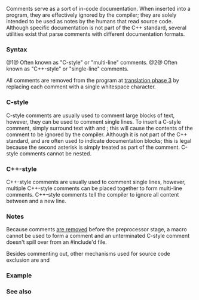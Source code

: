 {{title|Comments}}
{{cpp/language/basics/navbar}}
Comments serve as a sort of in-code documentation. When inserted into a program, they are effectively ignored by the compiler; they are solely intended to be used as notes by the humans that read source code. Although specific documentation is not part of the C++ standard, several utilities exist that parse comments with different documentation formats.

===Syntax===
{{sdsc begin}}
{{sdsc|num=1|{{ttb|/*}} {{spar|comment}} {{ttb|*/}}}}
{{sdsc|num=2|{{ttb|//}} {{spar|comment}}}}
{{sdsc end}}
@1@ Often known as "C-style" or "multi-line" comments.
@2@ Often known as "C++-style" or "single-line" comments.

All comments are removed from the program at [[cpp/language/translation phases#Phase 3|translation phase 3]] by replacing each comment with a single whitespace character.

===C-style===
C-style comments are usually used to comment large blocks of text, however, they can be used to comment single lines. To insert a C-style comment, simply surround text with {{ttb|/*}} and {{ttb|*/}}; this will cause the contents of the comment to be ignored by the compiler. Although it is not part of the C++ standard, {{ttb|/**}} and {{ttb|*/}} are often used to indicate documentation blocks; this is legal because the second asterisk is simply treated as part of the comment. C-style comments cannot be nested.

===C++-style===
C++-style comments are usually used to comment single lines, however, multiple C++-style comments can be placed together to form multi-line comments. C++-style comments tell the compiler to ignore all content between {{ttb|//}} and a new line.

===Notes===
Because comments [[cpp/language/translation phases#Phase 3|are removed]] before the preprocessor stage, a macro cannot be used to form a comment and an unterminated C-style comment doesn't spill over from an #include'd file.

Besides commenting out, other mechanisms used for source code exclusion are
{{source|1=
#if 0
    std::cout &lt;&lt; "this will not be executed or even compiled\n";
#endif
}}
and
{{source|1=
if (false)
{
    std::cout &lt;&lt; "this will not be executed\n";
}
}}

===Example===
{{example
|code=
#include &lt;iostream&gt;

/* C-style comments can contain
multiple lines */
/* or just one */

/**************
 *  you can insert any *, but
 *  you can't make comments nested
 */

// C++-style comments can comment one line

// or, they can
// be strung together

int main()
{
    // comments are removed before preprocessing,
    // so ABC is "1", not "1//2134", and "1 hello world"
    // will be printed
#define ABC 1//2134
    std::cout &lt;&lt; ABC &lt;&lt; " hello world\n";

    // The below code won't be run
    // return 1;

    // The below code will be run
    return 0;
}
|output=
1 hello world
}}

===See also===
{{dsc begin}}
{{dsc see c|c/comment|nomono=true}}
{{dsc end}}

{{langlinks|de|es|fr|it|ja|ko|pl|pt|ru|zh}}
